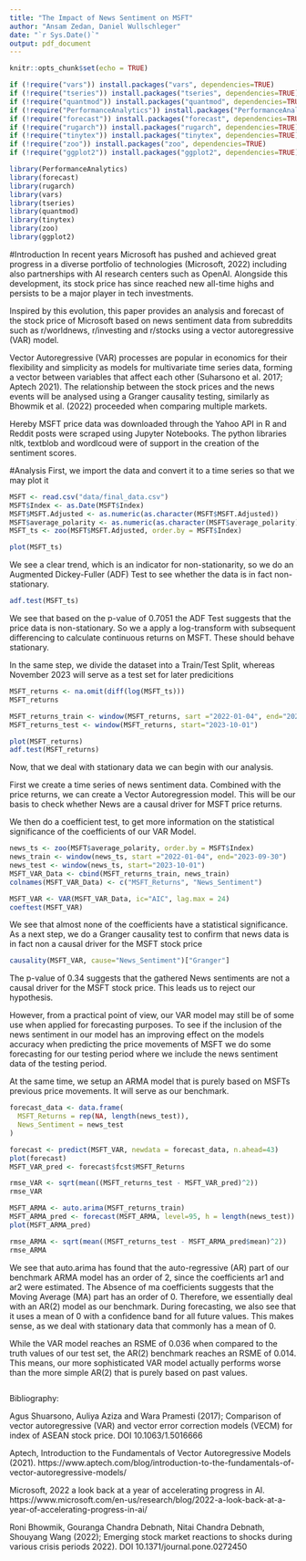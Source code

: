 ```yaml
---
title: "The Impact of News Sentiment on MSFT"
author: "Ansam Zedan, Daniel Wullschleger"
date: "`r Sys.Date()`"
output: pdf_document
---
```


```r
knitr::opts_chunk$set(echo = TRUE)
```

```r
if (!require("vars")) install.packages("vars", dependencies=TRUE)
if (!require("tseries")) install.packages("tseries", dependencies=TRUE)
if (!require("quantmod")) install.packages("quantmod", dependencies=TRUE)
if (!require("PerformanceAnalytics")) install.packages("PerformanceAnalytics", dependencies=TRUE)
if (!require("forecast")) install.packages("forecast", dependencies=TRUE)
if (!require("rugarch")) install.packages("rugarch", dependencies=TRUE)
if (!require("tinytex")) install.packages("tinytex", dependencies=TRUE)
if (!require("zoo")) install.packages("zoo", dependencies=TRUE)
if (!require("ggplot2")) install.packages("ggplot2", dependencies=TRUE)

library(PerformanceAnalytics)
library(forecast)
library(rugarch)
library(vars)
library(tseries)
library(quantmod)
library(tinytex)
library(zoo)
library(ggplot2)
```
#Introduction
In recent years Microsoft has pushed and achieved great progress in a diverse portfolio of technologies (Microsoft, 2022) including also partnerships with AI research centers such as OpenAI. Alongside this development, its stock price has since reached new all-time highs and persists to be a major player in tech investments.

Inspired by this evolution, this paper provides an analysis and forecast of the stock price of Microsoft based on news sentiment data from subreddits such as r/worldnews, r/investing and r/stocks using a vector autoregressive (VAR) model.

Vector Autoregressive (VAR) processes are popular in economics for their flexibility and simplicity as models for multivariate time series data, forming a vector between variables that affect each other (Suharsono et al. 2017; Aptech 2021). The relationship between the stock prices and the news events will be analysed using a Granger causality testing, similarly as Bhowmik et al. (2022) proceeded when comparing multiple markets.

Hereby MSFT price data was downloaded through the Yahoo API in R and Reddit posts were scraped using Jupyter Notebooks. The python libraries nltk, textblob and wordlcoud were of support in the creation of the sentiment scores.

#Analysis
First, we import the data and convert it to a time series so that we may plot it

```r
MSFT <- read.csv("data/final_data.csv")
MSFT$Index <- as.Date(MSFT$Index)
MSFT$MSFT.Adjusted <- as.numeric(as.character(MSFT$MSFT.Adjusted))
MSFT$average_polarity <- as.numeric(as.character(MSFT$average_polarity))
MSFT_ts <- zoo(MSFT$MSFT.Adjusted, order.by = MSFT$Index)

plot(MSFT_ts)
```
We see a clear trend, which is an indicator for non-stationarity, so we do an Augmented Dickey-Fuller (ADF) Test to see whether the data is in fact non-stationary.
 
```r
adf.test(MSFT_ts) 
```

We see that based on the p-value of 0.7051 the ADF Test suggests that the price data is non-stationary. So we a apply a log-transform with subsequent differencing to calculate continuous returns on MSFT. These should behave stationary.

In the same step, we divide the dataset into a Train/Test Split, whereas November 2023 will serve as a test set for later predicitions

```r
MSFT_returns <- na.omit(diff(log(MSFT_ts)))
MSFT_returns

MSFT_returns_train <- window(MSFT_returns, sart ="2022-01-04", end="2023-09-30")
MSFT_returns_test <- window(MSFT_returns, start="2023-10-01")

plot(MSFT_returns)
adf.test(MSFT_returns)
```
Now, that we deal with stationary data we can begin with our analysis. 

First we create a time series of news sentiment data. Combined with the price returns, we can create a Vector Autoregression model. This will be our basis to check whether News are a causal driver for MSFT price returns.

We then do a coefficient test, to get more information on the statistical significance of the coefficients of our VAR Model.

```r
news_ts <- zoo(MSFT$average_polarity, order.by = MSFT$Index)
news_train <- window(news_ts, start ="2022-01-04", end="2023-09-30")
news_test <- window(news_ts, start="2023-10-01")
MSFT_VAR_Data <- cbind(MSFT_returns_train, news_train)
colnames(MSFT_VAR_Data) <- c("MSFT_Returns", "News_Sentiment")

MSFT_VAR <- VAR(MSFT_VAR_Data, ic="AIC", lag.max = 24)
coeftest(MSFT_VAR)
```

We see that almost none of the coefficients have a statistical significance. As a next step, we do a Granger causality test to confirm that news data is in fact non a causal driver for the MSFT stock price 

```r
causality(MSFT_VAR, cause="News_Sentiment")["Granger"] 
```
The p-value of 0.34 suggests that the gathered News sentiments are not a causal driver for the MSFT stock price. This leads us to reject our hypothesis.

However, from a practical point of view, our VAR model may still be of some use when applied for forecasting purposes. To see if the inclusion of the news sentiment in our model has an improving effect on the models accuracy when predicting the price movements of MSFT we do some forecasting for our testing period where we include the news sentiment data of the testing period.

At the same time, we setup an ARMA model that is purely based on MSFTs previous price movements. It will serve as our benchmark. 


```r
forecast_data <- data.frame(
  MSFT_Returns = rep(NA, length(news_test)),
  News_Sentiment = news_test
)

forecast <- predict(MSFT_VAR, newdata = forecast_data, n.ahead=43)
plot(forecast)
MSFT_VAR_pred <- forecast$fcst$MSFT_Returns

rmse_VAR <- sqrt(mean((MSFT_returns_test - MSFT_VAR_pred)^2))
rmse_VAR

MSFT_ARMA <- auto.arima(MSFT_returns_train)
MSFT_ARMA_pred <- forecast(MSFT_ARMA, level=95, h = length(news_test))
plot(MSFT_ARMA_pred)

rmse_ARMA <- sqrt(mean((MSFT_returns_test - MSFT_ARMA_pred$mean)^2))
rmse_ARMA

```
We see that auto.arima has found that the auto-regressive (AR) part of our benchmark ARMA model has an order of 2, since the coefficients ar1 and ar2 were estimated. The Absence of ma coefficients suggests that the Moving Average (MA) part has an order of 0. Therefore, we essentially deal with an AR(2) model as our benchmark. During forecasting, we also see that it uses a mean of 0 with a confidence band for all future values. This makes sense, as we deal with stationary data that commonly has a mean of 0. 

While the VAR model reaches an RSME of 0.036 when compared to the truth values of our test set, the AR(2) benchmark reaches an RSME of 0.014. This means, our more sophisticated VAR model actually performs worse than the more simple AR(2) that is purely based on past values.


```r

```

Bibliography:

Agus Shuarsono, Auliya Aziza and Wara Pramesti (2017); Comparison of vector autoregressive (VAR) and vector error correction models (VECM) for index of ASEAN stock price. DOI 10.1063/1.5016666

Aptech, Introduction to the Fundamentals of Vector Autoregressive Models (2021). https://www.aptech.com/blog/introduction-to-the-fundamentals-of-vector-autoregressive-models/

Microsoft, 2022 a look back at a year of accelerating progress in AI.
https://www.microsoft.com/en-us/research/blog/2022-a-look-back-at-a-year-of-accelerating-progress-in-ai/

Roni Bhowmik, Gouranga Chandra Debnath, Nitai Chandra Debnath, Shouyang Wang (2022); Emerging stock market reactions to shocks during various crisis periods 2022). DOI 10.1371/journal.pone.0272450
